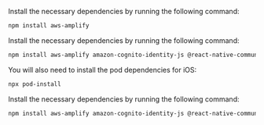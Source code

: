 <BlockSwitcher>
<Block name="Web">

Install the necessary dependencies by running the following command:

```sh
npm install aws-amplify
```

</Block>
<Block name="React Native">

Install the necessary dependencies by running the following command:

```sh
npm install aws-amplify amazon-cognito-identity-js @react-native-community/netinfo @react-native-async-storage/async-storage
```

You will also need to install the pod dependencies for iOS:

```sh
npx pod-install
```
</Block>
<Block name="Expo CLI">

Install the necessary dependencies by running the following command:

```sh
npm install aws-amplify amazon-cognito-identity-js @react-native-community/netinfo @react-native-async-storage/async-storage
```

</Block>
</BlockSwitcher>
